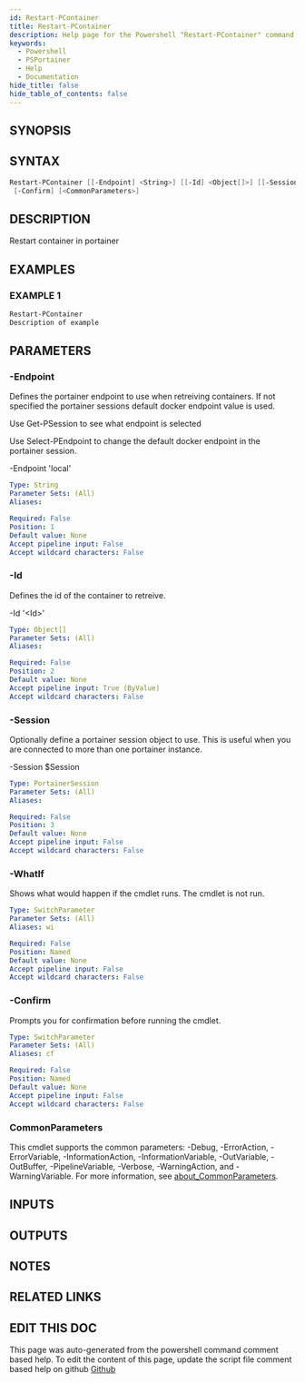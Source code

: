 ```yaml
---
id: Restart-PContainer
title: Restart-PContainer
description: Help page for the Powershell "Restart-PContainer" command
keywords:
  - Powershell
  - PSPortainer
  - Help
  - Documentation
hide_title: false
hide_table_of_contents: false
---
```


## SYNOPSIS

## SYNTAX

```powershell
Restart-PContainer [[-Endpoint] <String>] [[-Id] <Object[]>] [[-Session] <PortainerSession>] [-WhatIf]
 [-Confirm] [<CommonParameters>]
```

## DESCRIPTION

Restart container in portainer

## EXAMPLES

### EXAMPLE 1

```powershell
Restart-PContainer
Description of example
```

## PARAMETERS

### -Endpoint

Defines the portainer endpoint to use when retreiving containers.
If not specified the portainer sessions default docker endpoint value is used.

Use Get-PSession to see what endpoint is selected

Use Select-PEndpoint to change the default docker endpoint in the portainer session.

-Endpoint 'local'

```yaml
Type: String
Parameter Sets: (All)
Aliases:

Required: False
Position: 1
Default value: None
Accept pipeline input: False
Accept wildcard characters: False
```

### -Id

Defines the id of the container to retreive.

-Id '&lt;Id&gt;'

```yaml
Type: Object[]
Parameter Sets: (All)
Aliases:

Required: False
Position: 2
Default value: None
Accept pipeline input: True (ByValue)
Accept wildcard characters: False
```

### -Session

Optionally define a portainer session object to use.
This is useful when you are connected to more than one portainer instance.

-Session $Session

```yaml
Type: PortainerSession
Parameter Sets: (All)
Aliases:

Required: False
Position: 3
Default value: None
Accept pipeline input: False
Accept wildcard characters: False
```

### -WhatIf

Shows what would happen if the cmdlet runs.
The cmdlet is not run.

```yaml
Type: SwitchParameter
Parameter Sets: (All)
Aliases: wi

Required: False
Position: Named
Default value: None
Accept pipeline input: False
Accept wildcard characters: False
```

### -Confirm

Prompts you for confirmation before running the cmdlet.

```yaml
Type: SwitchParameter
Parameter Sets: (All)
Aliases: cf

Required: False
Position: Named
Default value: None
Accept pipeline input: False
Accept wildcard characters: False
```

### CommonParameters

This cmdlet supports the common parameters: -Debug, -ErrorAction, -ErrorVariable, -InformationAction, -InformationVariable, -OutVariable, -OutBuffer, -PipelineVariable, -Verbose, -WarningAction, and -WarningVariable. For more information, see [about_CommonParameters](http://go.microsoft.com/fwlink/?LinkID=113216).

## INPUTS

## OUTPUTS

## NOTES

## RELATED LINKS

## EDIT THIS DOC 

This page was auto-generated from the powershell command comment based help. To edit the content of this page, update the script file comment based help on github [Github](https://github.com/hanpq/PSPortainer)
